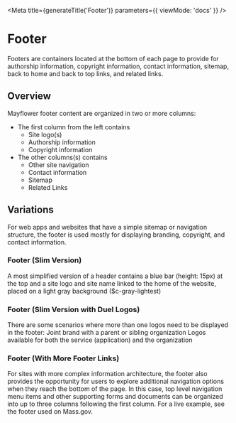 
<Meta
  title={generateTitle('Footer')}
  parameters={{
    viewMode: 'docs'
  }}
/>

# Footer

Footers are containers located at the bottom of each page to provide for authorship information, copyright information, contact information, sitemap, back to home and back to top links, and related links.

<Canvas withSource="none" >
  <Story story={stories.footerExample} />
</Canvas>

## Overview
Mayflower footer content are organized in two or more columns:
- The first column from the left contains
  - Site logo(s)
  - Authorship information
  - Copyright information
- The other columns(s) contains
  - Other site navigation
  - Contact information
  - Sitemap
  - Related Links


## Variations

For web apps and websites that have a simple sitemap or navigation structure, the footer is used mostly for displaying branding, copyright, and contact information.


### Footer (Slim Version)
A most simplified version of a header contains a blue bar (height: 15px) at the top and a site logo and site name linked to the home of the website, placed on a light gray background ($c-gray-lightest)
<Canvas>
  <Story story={stories.footerSlim} />
</Canvas>


### Footer (Slim Version with Duel Logos)
There are some scenarios where more than one logos need to be displayed in the footer:
Joint brand with a parent or sibling organization
Logos available for both the service (application) and the organization

<Canvas>
  <Story story={stories.footerSlimDuelLogo} />
</Canvas>



### Footer (With More Footer Links)

For sites with more complex information architecture, the footer also provides the opportunity for users to explore additional navigation options when they reach the bottom of the page. In this case, top level navigation menu items and other supporting forms and documents can be organized into up to three columns following the first column. For a live example, see the footer used on Mass.gov.
<Canvas>
  <Story story={stories.footerFullNav} />
</Canvas>
